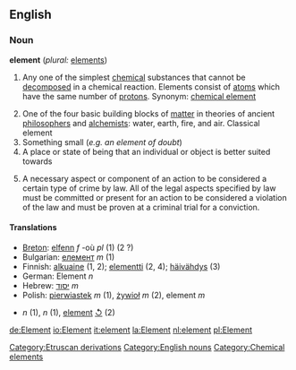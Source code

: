 ==English==

===Noun===
'''element'''  (''plural:'' [[elements]])
#{{chemistry}}  Any one of the simplest [[chemical]] substances that cannot be [[decompose]]d in a chemical reaction.  Elements consist of [[atom]]s which have the same number of [[proton]]s.  Synonym: [[chemical element]]
# One of the four basic building blocks of [[matter]] in theories of ancient [[philosopher]]s and [[alchemist]]s: water, earth, fire, and air. Classical element
# Something small (''e.g. an element of doubt'')
# A place or state of being that an individual or object is better suited towards
# {{Law}} A necessary aspect or component of an action to be considered a certain type of crime by law.  All of the legal aspects specified by law must be committed or present for an action to be considered a violation of the law and must be proven at a criminal trial for a conviction.  

====Translations====

*[[Breton]]: [[elfenn]] ''f'' -où ''pl'' (1) (2 ?)
*Bulgarian: [[елемент]] ''m'' (1)
*Finnish: [[alkuaine]] (1, 2); [[elementti]] (2, 4); [[häivähdys]] (3)
*German: Element ''n''
*Hebrew: [[יסוד]] ''m''
*Polish: [[pierwiastek]] ''m'' (1), [[żywioł]] ''m'' (2), element ''m''
*{{sv1|grundämne}} ''n'' (1), {{sv2|atomslag}} ''n'' (1), [[element#Swedish|element]] [[:sv:element|↺]] (2)

[[Category:Etruscan derivations]]
[[Category:English nouns]]
[[Category:Chemical elements]]

[[de:Element]]
[[io:Element]]
[[it:element]]
[[la:Element]]
[[nl:element]]
[[pl:Element]]